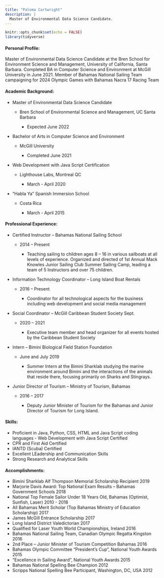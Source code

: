 ```yaml
---
title: "Paloma Cartwright"
description: |
  Master of Environmental Data Science Candidate.  
---
```


```r
knitr::opts_chunk$set(echo = FALSE)
library(tidyverse)
```


#### Personal Profile:

Master of Environmental Data Science Candidate at the Bren School for Environment Science and Management, University of California, Santa Barbara. Completed BA in Computer Science and Environment at McGill University in June 2021. Member of Bahamas National Sailing Team campaigning for 2024 Olympic Games with Bahamas Nacra 17 Racing Team

#### Academic Background:

-   Master of Environmental Data Science Candidate

    -   Bren School of Environmental Science and Management, UC Santa Barbara

        -   Expected June 2022

-   Bachelor of Arts in Computer Science and Environment

    -   McGill University

        -   Completed June 2021

-   Web Development with Java Script Certification

    -   Lighthouse Labs, Montreal QC

        -   March - April 2020

-   "Habla Ya" Spanish Immersion School

    -   Costa Rica

        -   March - April 2015

#### Professional Experience:

-   Certified Instructor -- Bahamas National Sailing School

    -   2014 -- Present

        -   Teaching sailing to children ages 8 -- 16 in various sailboats at all levels of experience. Organized and directed of 1st Annual Mack Knowles Junior Sailing Club Summer Sailing Camp, leading a team of 5 Instructors and over 75 children.

-   Information Technology Coordinator -- Long Island Boat Rentals

    -   2016 -- Present

        -   Coordinator for all technological aspects for the business including web development and social media management

-   Social Coordinator -- McGill Caribbean Student Society Sept.

    -   2020 -- 2021

        -   Executive team member and head organizer for all events hosted by the Caribbean Student Society

-   Intern -- Bimini Biological Field Station Foundation

    -   June and July 2019

        -   Summer Intern at the Bimini Sharklab studying the marine environment around Bimini and the interactions of the animals that reside there, focusing primarily on Sharks and Stingrays.

-   Junior Director of Tourism -- Ministry of Tourism, Bahamas

    -   2016 -- 2017

        -   Deputy Junior Minister of Tourism for the Bahamas and Junior Director of Tourism for Long Island.

#### Skills:

-   Proficient in Java, Python, CSS, HTML and Java Script coding languages - Web Development with Java Script Certified
-   CPR and First Aid Certified
-   IANTD (Scuba) Certified
-   Excellent LEadership and Communication Skills
-   Strong Research and Analytical Skills

#### Accomplishments: 

- Bimini Sharklab Alf Thompson Memorial Scholarship Recipient	2019
- Marjorie Davis Award: Top National Exam Results – Bahamas Government Schools	2018 
- National Top Female Sailor Under 18 Years Old, Bahamas (Optimist, Sunfish, Laser)	2010 - 2018 
- All Bahamas Merit Scholar (Top Bahamas Ministry of Education Scholarship)	2017 
- James McGill Entrance Scholarship 	2017 
- Long Island District Valedictorian 	2017 
- Qualified for Laser Youth World Championships, Ireland 	2016
- Bahamas National Sailing Team, Canadian Olympic Regatta Kingston 	2016 
- 2nd Place – Junior Minister of Tourism Competition Bahamas 	2016 
- Bahamas Olympic Committee “President’s Cup”, National Youth Awards	2015 
- “Excellence in Sailing Award”, National Youth Awards	2015 
- Bahamas National Spelling Bee Champion 	2012 
- Scripps National Spelling Bee Participant, Washington, DC, USA 	2012 


